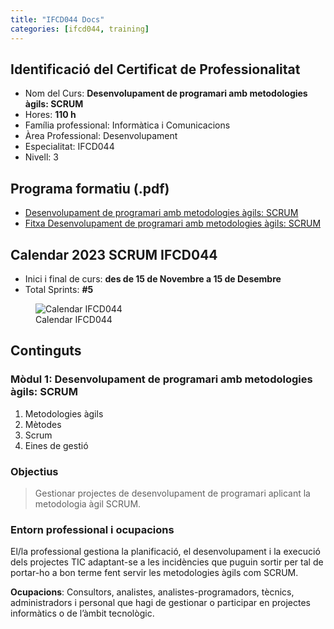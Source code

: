 ```yaml
---
title: "IFCD044 Docs"
categories: [ifcd044, training] 
---
```


## Identificació del Certificat de Professionalitat

- Nom del Curs: **Desenvolupament de programari amb metodologies àgils: SCRUM**
- Hores: **110 h**
- Família professional: Informàtica i Comunicacions
- Àrea Professional: Desenvolupament
- Especialitat: IFCD044
- Nivell: 3

## Programa formatiu (.pdf)

- [Desenvolupament de programari amb metodologies àgils: SCRUM](https://sede.sepe.gob.es/es/portaltrabaja/resources/pdf/especialidades/IFCD44.pdf)
- [Fitxa Desenvolupament de programari amb metodologies àgils: SCRUM](https://serveiocupacio.gencat.cat/web/.content/01_SOC/02_Com-ens-organitzem/Centres-propis-de-formacio-CIFO-i-CFPA/01_Centres-dInnovacio-i-Formacio-Ocupacional-CIFO/CIFO-Barcelona-La-Violeta/Oferta-formativa-CIFO-Violeta/FitxesCursos2023CIFOVioleta/FitxesFSE2023CIFOVioleta/IFCD44FitxaWebDesenvolupamentProgramariMetodologiesAgils.pdf)

## Calendar 2023 SCRUM IFCD044

- Inici i final de curs: **des de 15 de Novembre a 15 de Desembre**
- Total Sprints: **#5**


![Calendar IFCD044](/images/ifcd044/Calendari%202023%20SCRUM.png)


## Continguts

### Mòdul 1: Desenvolupament de programari amb metodologies àgils: SCRUM

1. Metodologies àgils
2. Mètodes
3. Scrum
4. Eines de gestió

### Objectius

> Gestionar projectes de desenvolupament de programari aplicant la metodologia àgil SCRUM.

### Entorn professional i ocupacions

El/la professional gestiona la planificació, el desenvolupament i la execució dels projectes TIC adaptant-se a les incidències que puguin sortir per tal de portar-ho a bon terme fent servir les metodologies àgils com SCRUM.

**Ocupacions**: Consultors, analistes, analistes-programadors, tècnics, administradors i personal que hagi de gestionar o participar en projectes informàtics o de l'àmbit tecnològic.





